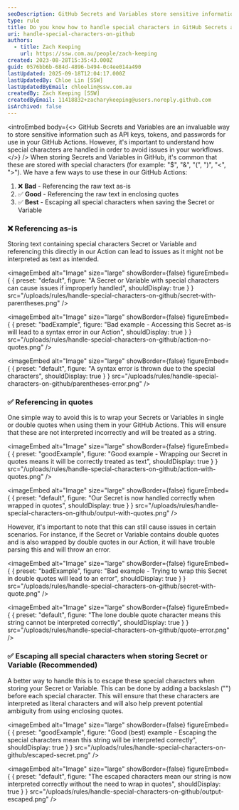 ```yaml
---
seoDescription: GitHub Secrets and Variables store sensitive information, but handling special characters is crucial to avoid workflow issues.
type: rule
title: Do you know how to handle special characters in GitHub Secrets and Variables?
uri: handle-special-characters-on-github
authors:
  - title: Zach Keeping
    url: https://ssw.com.au/people/zach-keeping
created: 2023-08-28T15:35:43.000Z
guid: 0576bb6b-684d-4896-b494-0c4ee014a490
lastUpdated: 2025-09-18T12:04:17.000Z
lastUpdatedBy: Chloe Lin [SSW]
lastUpdatedByEmail: chloelin@ssw.com.au
createdBy: Zach Keeping [SSW]
createdByEmail: 11418832+zacharykeeping@users.noreply.github.com
isArchived: false
---
```


<introEmbed
  body={<>
GitHub Secrets and Variables are an invaluable way to store sensitive information such as API keys, tokens, and passwords for use in your GitHub Actions. However, it's important to understand how special characters are handled in order to avoid issues in your workflows.
  </>}
/>
When storing Secrets and Variables in GitHub, it's common that these are stored with special characters (for example: "$", "&", "(", ")", "\<", ">"). We have a few ways to use these in our GitHub Actions:

1. ❌ **Bad** - Referencing the raw text as-is
2. ✅ **Good** - Referencing the raw text in enclosing quotes
3. ✅ **Best** - Escaping all special characters when saving the Secret or Variable

### ❌ Referencing as-is

Storing text containing special characters Secret or Variable and referencing this directly in our Action can lead to issues as it might not be interpreted as text as intended.


<imageEmbed
  alt="Image"
  size="large"
  showBorder={false}
  figureEmbed={ {
    preset: "default",
    figure: "A Secret or Variable with special characters can cause issues if improperly handled",
    shouldDisplay: true
  } }
  src="/uploads/rules/handle-special-characters-on-github/secret-with-parentheses.png"
/>


<imageEmbed
  alt="Image"
  size="large"
  showBorder={false}
  figureEmbed={ {
    preset: "badExample",
    figure: "Bad example - Accessing this Secret as-is will lead to a syntax error in our Action",
    shouldDisplay: true
  } }
  src="/uploads/rules/handle-special-characters-on-github/action-no-quotes.png"
/>



<imageEmbed
  alt="Image"
  size="large"
  showBorder={false}
  figureEmbed={ {
    preset: "default",
    figure: "A syntax error is thrown due to the special characters",
    shouldDisplay: true
  } }
  src="/uploads/rules/handle-special-characters-on-github/parentheses-error.png"
/>


### ✅ Referencing in quotes

One simple way to avoid this is to wrap your Secrets or Variables in single or double quotes when using them in your GitHub Actions. This will ensure that these are not interpreted incorrectly and will be treated as a string.

<imageEmbed
  alt="Image"
  size="large"
  showBorder={false}
  figureEmbed={ {
    preset: "goodExample",
    figure: "Good example - Wrapping our Secret in quotes means it will be correctly treated as text",
    shouldDisplay: true
  } }
  src="/uploads/rules/handle-special-characters-on-github/action-with-quotes.png"
/>



<imageEmbed
  alt="Image"
  size="large"
  showBorder={false}
  figureEmbed={ {
    preset: "default",
    figure: "Our Secret is now handled correctly when wrapped in quotes",
    shouldDisplay: true
  } }
  src="/uploads/rules/handle-special-characters-on-github/output-with-quotes.png"
/>


However, it's important to note that this can still cause issues in certain scenarios. For instance, if the Secret or Variable contains double quotes and is also wrapped by double quotes in our Action, it will have trouble parsing this and will throw an error.

<imageEmbed
  alt="Image"
  size="large"
  showBorder={false}
  figureEmbed={ {
    preset: "badExample",
    figure: "Bad example - Trying to wrap this Secret in double quotes will lead to an error",
    shouldDisplay: true
  } }
  src="/uploads/rules/handle-special-characters-on-github/secret-with-quote.png"
/>



<imageEmbed
  alt="Image"
  size="large"
  showBorder={false}
  figureEmbed={ {
    preset: "default",
    figure: "The lone double quote character means this string cannot be interpreted correctly",
    shouldDisplay: true
  } }
  src="/uploads/rules/handle-special-characters-on-github/quote-error.png"
/>


### ✅ Escaping all special characters when storing Secret or Variable (Recommended)

A better way to handle this is to escape these special characters when storing your Secret or Variable. This can be done by adding a backslash ("") before each special character. This will ensure that these characters are interpreted as literal characters and will also help prevent potential ambiguity from using enclosing quotes.

<imageEmbed
  alt="Image"
  size="large"
  showBorder={false}
  figureEmbed={ {
    preset: "goodExample",
    figure: "Good (best) example - Escaping the special characters mean this string will be interpreted correctly",
    shouldDisplay: true
  } }
  src="/uploads/rules/handle-special-characters-on-github/escaped-secret.png"
/>



<imageEmbed
  alt="Image"
  size="large"
  showBorder={false}
  figureEmbed={ {
    preset: "default",
    figure: "The escaped characters mean our string is now interpreted correctly without the need to wrap in quotes",
    shouldDisplay: true
  } }
  src="/uploads/rules/handle-special-characters-on-github/output-escaped.png"
/>
